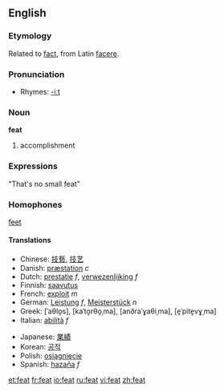==English==
===Etymology===
Related to [[fact]], from Latin [[facere]].

===Pronunciation===
*Rhymes: [[Rhymes:English:-iːt|-iːt]]

=== Noun ===
'''feat'''

# accomplishment

===Expressions===

"That's no small feat"

===Homophones===

[[feet]]

====Translations====
{{top}}
*Chinese: [[技藝]], [[技艺]]
*Danish: [[præstation]] ''c''
*Dutch: [[prestatie]] ''f'', [[verwezenlijking]] ''f''
*Finnish: [[saavutus]]
*French: [[exploit]] ''m''
*German: [[Leistung]] ''f'', [[Meisterstück]] ''n''
*Greek: {{t|el|άθλος|m}} [ˈaθlo̞s], {{t|el|κατόρθωμα|n}} [kaˈto̞rθo̞ˌma], {{t|el|ανδραγάθημα|n}} [anðraˈɣaθiˌma], {{t|el|επίτευγμα|n}} [e̞ˈpite̞vɣˌma]
*Italian: [[abilità]] ''f''
{{mid}}
*Japanese: [[業績]]
*Korean: [[공적]]
*Polish: [[osiągnięcie]]
*Spanish: [[hazaña]] ''f''
{{bottom}}

[[et:feat]]
[[fr:feat]]
[[io:feat]]
[[ru:feat]]
[[vi:feat]]
[[zh:feat]]